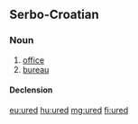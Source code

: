 ==Serbo-Croatian==

===Noun===
{{sh-noun|g=m|head=úred|r|уред|у́ред}}

# [[office]]
# [[bureau]]

====Declension====
{{sh-decl-noun
|ured|uredi
|ureda|ureda
|uredu|uredima
|ured|urede
|urede|uredi
|uredu|uredima
|uredom|uredima
}}

[[eu:ured]]
[[hu:ured]]
[[mg:ured]]
[[fi:ured]]